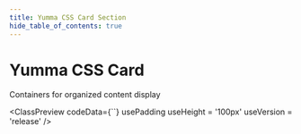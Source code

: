 ```yaml
---
title: Yumma CSS Card Section
hide_table_of_contents: true
---
```



# Yumma CSS Card

Containers for organized content display

<ClassPreview
  codeData={``}
  usePadding
  useHeight = '100px'
  useVersion = 'release'
/>